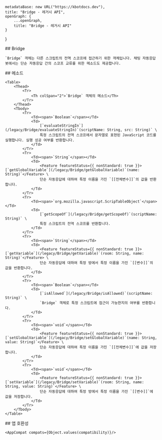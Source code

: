 
    metadataBase: new URL("https://kbotdocs.dev"),
    title: "Bridge - 레거시 API",
    openGraph: {
        ...openGraph,
        title: "Bridge - 레거시 API"
    }
}

<Section>
    ## Bridge

    `Bridge` 객체는 다른 스크립트의 전역 스코프에 접근하기 위한 객체입니다. 채팅 자동응답 봇에서는 단순 자동응답 간의 스코프 교류를 위한 메소드도 제공합니다.
</Section>
<Section>
    ## 메소드

    <Table>
        <Thead>
            <Tr>
                <Th colSpan="2">`Bridge` 객체의 메소드</Th>
            </Tr>
        </Thead>
        <Tbody>
            <Tr>
                <Td><span>`Boolean`</span></Td>
                <Td>
                    [`evaluateStringIn`](/legacy/Bridge/evaluateStringIn)`(scriptName: String, src: String)` \
                    특정 스크립트의 전역 스코프에서 문자열로 표현된 JavaScript 코드를 실행합니다. 실행 성공 여부를 반환합니다.
                </Td>
            </Tr>
            <Tr>
                <Td><span>`String`</span></Td>
                <Td>
                    <Feature featureStatus={{ nonStandard: true }}>[`getGlobalVariable`](/legacy/Bridge/getGlobalVariable)`(name: String)`</Feature> \
                    단순 자동응답에 대하여 특정 이름을 가진 `[[전체변수]]`의 값을 반환합니다.
                </Td>
            </Tr>
            <Tr>
                <Td><span>`org.mozilla.javascript.ScripTableObject`</span></Td>
                <Td>
                    [`getScopeOf`](/legacy/Bridge/getScopeOf)`(scriptName: String)` \
                    특정 스크립트의 전역 스코프를 반환합니다.
                </Td>
            </Tr>
            <Tr>
                <Td><span>`String`</span></Td>
                <Td>
                    <Feature featureStatus={{ nonStandard: true }}>[`getVariable`](/legacy/Bridge/getVariable)`(room: String, name: String)`</Feature> \
                    단순 자동응답에 대하여 특정 방에서 특정 이름을 가진 `[[변수]]`의 값을 반환합니다.
                </Td>
            </Tr>
            <Tr>
                <Td><span>`Boolean`</span></Td>
                <Td>
                    [`isAllowed`](/legacy/Bridge/isAllowed)`(scriptName: String)` \
                    `Bridge` 객체로 특정 스크립트에 접근이 가능한지의 여부를 반환합니다.
                </Td>
            </Tr>
            <Tr>
                <Td><span>`void`</span></Td>
                <Td>
                    <Feature featureStatus={{ nonStandard: true }}>[`setGlobalVariable`](/legacy/Bridge/setGlobalVariable)`(name: String, value: String)`</Feature> \
                    단순 자동응답에 대하여 특정 이름을 가진 `[[전체변수]]`에 값을 저장합니다.
                </Td>
            </Tr>
            <Tr>
                <Td><span>`void`</span></Td>
                <Td>
                    <Feature featureStatus={{ nonStandard: true }}>[`setVariable`](/legacy/Bridge/setVariable)`(room: String, name: String, value: String)`</Feature> \
                    단순 자동응답에 대하여 특정 방에서 특정 이름을 가진 `[[변수]]`에 값을 저장합니다.
                </Td>
            </Tr>
        </Tbody>
    </Table>
</Section>
<Section>
    ## 앱 호환성

    <AppCompat compats={Object.values(compatibility)}/>
</Section>